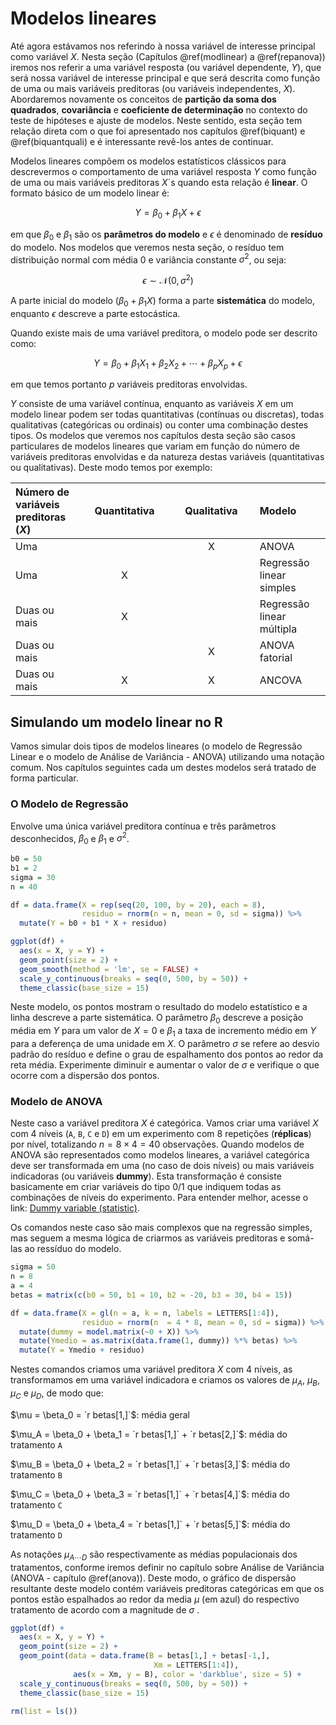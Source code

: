 # Modelos lineares {#modlinear}

Até agora estávamos nos referindo à nossa variável de interesse principal como variável $X$. Nesta seção (Capítulos \@ref(modlinear) a \@ref(repanova)) iremos nos referir a uma variável resposta (ou variável dependente, $Y$), que será nossa variável de interesse principal e que será descrita como função de uma ou mais variáveis preditoras (ou variáveis independentes, $X$). Abordaremos novamente os conceitos de **partição da soma dos quadrados**, **covariância** e **coeficiente de determinação** no contexto do teste de hipóteses e ajuste de modelos. Neste sentido, esta seção tem relação direta com o que foi apresentado nos capítulos \@ref(biquant) e \@ref(biquantquali) e é interessante revê-los antes de continuar.

Modelos lineares compõem os modelos estatísticos clássicos para descrevermos o comportamento de uma variável resposta $Y$ como função de uma ou mais variáveis preditoras $X$´s quando esta relação é **linear**. O formato básico de um modelo linear é:

$$Y = \beta_0 + \beta_1X + \epsilon$$

em que $\beta_0$ e $\beta_1$ são os **parâmetros do modelo** e $\epsilon$ é denominado de **resíduo** do modelo. Nos modelos que veremos nesta seção, o resíduo tem distribuição normal com média $0$ e variância constante $\sigma^2$, ou seja:

$$\epsilon \sim \mathcal{N}(0, \sigma^2)$$

A parte inicial do modelo ($\beta_0 + \beta_1X$) forma a parte **sistemática** do modelo, enquanto $\epsilon$ descreve a parte estocástica.

Quando existe mais de uma variável preditora, o modelo pode ser descrito como:

$$Y = \beta_0 + \beta_1X_1 + \beta_2X_2 + \cdots + \beta_pX_p + \epsilon$$

em que temos portanto $p$ variáveis preditoras envolvidas.

$Y$ consiste de uma variável contínua, enquanto as variáveis $X$ em um modelo linear podem ser todas quantitativas (contínuas ou discretas), todas qualitativas (categóricas ou ordinais) ou conter uma combinação destes tipos. Os modelos que veremos nos capítulos desta seção são casos particulares de modelos lineares que variam em função do número de variáveis preditoras envolvidas e da natureza destas variáveis (quantitativas ou qualitativas). Deste modo temos por exemplo:

|Número de variáveis preditoras ($X$)|Quantitativa|Qualitativa|Modelo|
|:---                                |:---:       |:---:      |:---|
|Uma                                 |            | X       |ANOVA   |
|Uma                                 | X          |           |Regressão linear simples    |
|Duas ou mais                        | X          |           |Regressão linear múltipla   |
|Duas ou mais                        |            | X         |ANOVA fatorial   |
|Duas ou mais                        | X          | X         |ANCOVA   |   |


## Simulando um modelo linear no R

Vamos simular dois tipos de modelos lineares (o modelo de Regressão Linear e o modelo de Análise de Variância - ANOVA) utilizando uma notação comum. Nos capítulos seguintes cada um destes modelos será tratado de forma particular.

### O Modelo de Regressão

Envolve uma única variável preditora contínua e três parâmetros desconhecidos, $\beta_0$ e $\beta_1$ e $\sigma^2$.

```r
b0 = 50    
b1 = 2
sigma = 30
n = 40

df = data.frame(X = rep(seq(20, 100, by = 20), each = 8),
                residuo = rnorm(n = n, mean = 0, sd = sigma)) %>% 
  mutate(Y = b0 + b1 * X + residuo)

ggplot(df) +
  aes(x = X, y = Y) +
  geom_point(size = 2) +
  geom_smooth(method = 'lm', se = FALSE) +
  scale_y_continuous(breaks = seq(0, 500, by = 50)) +
  theme_classic(base_size = 15)

```

Neste modelo, os pontos mostram o resultado do modelo estatístico e a linha descreve a parte sistemática. O parâmetro $\beta_0$ descreve a posição média em $Y$ para um valor de $X = 0$ e $\beta_1$ a taxa de incremento médio em $Y$ para a deferença de uma unidade em $X$. O parâmetro $\sigma$ se refere ao desvio padrão do resíduo e define o grau de espalhamento dos pontos ao redor da reta média. Experimente  diminuir e aumentar o valor de $\sigma$ e verifique o que ocorre com a dispersão dos pontos.

### Modelo de ANOVA

Neste caso a variável preditora $X$ é categórica. Vamos criar uma variável $X$ com 4 níveis (`A`, `B`, `C` e `D`) em um experimento com $8$ repetições (**réplicas**) por nível, totalizando $n = 8 \times 4 = 40$ observações. Quando modelos de ANOVA são representados como modelos lineares, a variável categórica deve ser transformada em uma (no caso de dois níveis) ou mais variáveis indicadoras (ou variáveis **dummy**). Esta transformação é consiste basicamente em criar variáveis do tipo $0/1$ que indiquem todas as combinações de níveis do experimento. Para entender melhor, acesse o link: <a href="https://en.wikipedia.org/wiki/Dummy_variable_(statistics)" target="_blank">Dummy variable (statistic)</a>.

Os comandos neste caso são mais complexos que na regressão simples, mas seguem a mesma lógica de criarmos as variáveis preditoras e somá-las ao ressíduo do modelo.

```r
sigma = 50
n = 8
a = 4
betas = matrix(c(b0 = 50, b1 = 10, b2 = -20, b3 = 30, b4 = 15))

df = data.frame(X = gl(n = a, k = n, labels = LETTERS[1:4]),
                residuo = rnorm(n  = 4 * 8, mean = 0, sd = sigma)) %>% 
  mutate(dummy = model.matrix(~0 + X)) %>% 
  mutate(Ymedio = as.matrix(data.frame(1, dummy)) %*% betas) %>% 
  mutate(Y = Ymedio + residuo)

```
Nestes comandos criamos uma variável preditora $X$ com $4$ níveis, as transformamos em uma variável indicadora e criamos os valores de $\mu_A$, $\mu_B$, $\mu_C$ e $\mu_D$, de modo que:

$\mu = \beta_0 = `r betas[1,]`$: média geral

$\mu_A = \beta_0 + \beta_1 = `r betas[1,]` + `r betas[2,]`$: média do tratamento `A`

$\mu_B = \beta_0 + \beta_2 = `r betas[1,]` + `r betas[3,]`$: média do tratamento `B`

$\mu_C = \beta_0 + \beta_3 = `r betas[1,]` + `r betas[4,]`$: média do tratamento `C`

$\mu_D = \beta_0 + \beta_4 = `r betas[1,]` + `r betas[5,]`$: média do tratamento `D`

As notações $\mu_{A \cdots D}$ são respectivamente as médias populacionais dos tratamentos, conforme iremos definir no capítulo sobre Análise de Variância (ANOVA - capítulo \@ref(anova)). Deste modo, o gráfico de dispersão resultante deste modelo contém variáveis preditoras categóricas em que os pontos estão espalhados ao redor da media $\mu$ (em azul) do respectivo tratamento de acordo com a magnitude de $\sigma$ .

```r
ggplot(df) +
  aes(x = X, y = Y) +
  geom_point(size = 2) +
  geom_point(data = data.frame(B = betas[1,] + betas[-1,],
                                Xm = LETTERS[1:4]),
              aes(x = Xm, y = B), color = 'darkblue', size = 5) +
  scale_y_continuous(breaks = seq(0, 500, by = 50)) +
  theme_classic(base_size = 15)                

```



```r
rm(list = ls())
```
